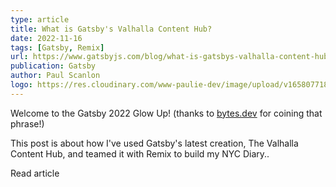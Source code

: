 ```yaml
---
type: article
title: What is Gatsby's Valhalla Content Hub?
date: 2022-11-16
tags: [Gatsby, Remix]
url: https://www.gatsbyjs.com/blog/what-is-gatsbys-valhalla-content-hub
publication: Gatsby
author: Paul Scanlon
logo: https://res.cloudinary.com/www-paulie-dev/image/upload/v1658077182/paulie.dev/Logos/gatsby-logo_dgbkjm.png
---
```


Welcome to the Gatsby 2022 Glow Up! (thanks to [bytes.dev](https://bytes.dev/archives/113) for coining that phrase!)

This post is about how I've used Gatsby's latest creation, The Valhalla Content Hub, and teamed it with Remix to build
my NYC Diary..

<CtaExternal href='https://www.gatsbyjs.com/blog/what-is-gatsbys-valhalla-content-hub/'>Read article</CtaExternal>
